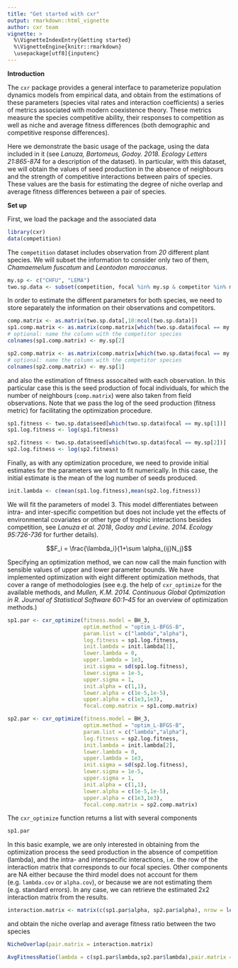 ```yaml
---
title: "Get started with cxr"
output: rmarkdown::html_vignette
author: cxr team
vignette: >
  %\VignetteIndexEntry{Getting started}
  %\VignetteEngine{knitr::rmarkdown}
  \usepackage[utf8]{inputenc}
---
```


**Introduction**

The `cxr` package provides a general interface to parameterize population dynamics models from empirical data, and obtain from the estimations of these parameters (species vital rates and interaction coefficients) a series of metrics associated with modern coexistence theory. These metrics measure the species competitive ability, their responses to competition as well as niche and average fitness differences (both demographic and competitive response differences).

Here we demonstrate the basic usage of the package, using the data included in it (see *Lanuza, Bartomeus, Godoy. 2018. Ecology Letters 21:865-874* for a description of the dataset). In particular, with this dataset, we will obtain the values of seed production in the absence of neighbours and the strength of competitive interactions between pairs of species. These values are the basis for estimating the degree of niche overlap and average fitness differences between a pair of species. 

**Set up**

First, we load the package and the associated data

```r
library(cxr)
data(competition)
```

The `competition` dataset includes observation from *20* different plant species. We will subset the information to consider only two of them, *Chamaemelum fuscatum* and *Leontodon maroccanus*.

```r
my.sp <- c("CHFU", "LEMA")
two.sp.data <- subset(competition, focal %in% my.sp & competitor %in% my.sp)
```

In order to estimate the different parameters for both species, we need to store separately the information on their observations and competitors.

```r
comp.matrix <- as.matrix(two.sp.data[,10:ncol(two.sp.data)])
sp1.comp.matrix <- as.matrix(comp.matrix[which(two.sp.data$focal == my.sp[1]),])
# optional: name the column with the competitor species
colnames(sp1.comp.matrix) <- my.sp[2]

sp2.comp.matrix <- as.matrix(comp.matrix[which(two.sp.data$focal == my.sp[2]),])
# optional: name the column with the competitor species
colnames(sp2.comp.matrix) <- my.sp[1]

```

and also the estimation of fitness assocaited with each observation. In this particular case this is the seed production of focal individuals, for which the number of neighbours (`comp.matrix`) were also taken from field observations. Note that we pass the log of the seed production (fitness metric) for facilitating the optimization procedure.

```r
sp1.fitness <- two.sp.data$seed[which(two.sp.data$focal == my.sp[1])]
sp1.log.fitness <- log(sp1.fitness)

sp2.fitness <- two.sp.data$seed[which(two.sp.data$focal == my.sp[2])]
sp2.log.fitness <- log(sp2.fitness)
```

Finally, as with any optimization procedure, we need to provide initial estimates for the parameters we want to fit numerically. In this case, the initial estimate is the mean of the log number of seeds produced.

```r
init.lambda <- c(mean(sp1.log.fitness),mean(sp2.log.fitness))
```

We will fit the parameters of model 3. This model differentiates between intra- and inter-specific competition but does not include yet the effects of environmental covariates or other type of trophic interactions besides competition, see *Lanuza et al. 2018*, *Godoy and Levine. 2014. Ecology 95:726-736* for further details).

$$F_i = \frac{\lambda_i}{1+\sum \alpha_{ij}N_j}$$

Specifying an optimization method, we can now call the main function with sensible values of upper and lower parameter bounds. We have implemented optimization with eight different optimization methods, that cover a range of methodologies (see e.g. the help of `cxr_optimize` for the available methods, and *Mullen, K.M. 2014. Continuous Global Optimization in R. Journal of Statistical Software 60:1–45* for an overview of optimization methods.)

```r
sp1.par <- cxr_optimize(fitness.model = BH_3,
                        optim.method = "optim_L-BFGS-B",
                        param.list = c("lambda","alpha"),
                        log.fitness = sp1.log.fitness,
                        init.lambda = init.lambda[1],
                        lower.lambda = 0,
                        upper.lambda = 1e3,
                        init.sigma = sd(sp1.log.fitness),
                        lower.sigma = 1e-5,
                        upper.sigma = 1,
                        init.alpha = c(1,1),
                        lower.alpha = c(1e-5,1e-5),
                        upper.alpha = c(1e3,1e3),
                        focal.comp.matrix = sp1.comp.matrix)

sp2.par <- cxr_optimize(fitness.model = BH_3,
                        optim.method = "optim_L-BFGS-B",
                        param.list = c("lambda","alpha"),
                        log.fitness = sp2.log.fitness,
                        init.lambda = init.lambda[2],
                        lower.lambda = 0,
                        upper.lambda = 1e3,
                        init.sigma = sd(sp2.log.fitness),
                        lower.sigma = 1e-5,
                        upper.sigma = 1,
                        init.alpha = c(1,1),
                        lower.alpha = c(1e-5,1e-5),
                        upper.alpha = c(1e3,1e3),
                        focal.comp.matrix = sp2.comp.matrix)

```

The `cxr_optimize` function returns a list with several components 

```r
sp1.par
```

In this basic example, we are only interested in obtaining from the optimization process the seed production in the absence of competition (lambda), and the intra- and interspecific interactions, i.e. the row of the interaction matrix that corresponds to our focal species. Other components are NA either because the third model does not account for them (e.g. `lambda.cov` or `alpha.cov`), or because we are not estimating them (e.g. standard errors). In any case, we can retrieve the estimated 2x2 interaction matrix from the results.

```r
interaction.matrix <- matrix(c(sp1.par$alpha, sp2.par$alpha), nrow = length(my.sp), byrow = TRUE)
```

and obtain the niche overlap and average fitness ratio between the two species

```r

NicheOverlap(pair.matrix = interaction.matrix)

AvgFitnessRatio(lambda = c(sp1.par$lambda,sp2.par$lambda),pair.matrix = interaction.matrix)

```







